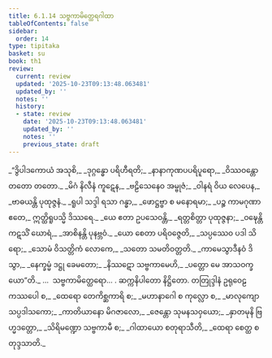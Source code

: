 ```yaml
---
title: 6.1.14 သဗ္ဗကာမိတ္ထေရဂါထာ
tableOfContents: false
sidebar:
  order: 14
type: tipitaka
basket: su
book: th1
review:
  current: review
  updated: '2025-10-23T09:13:48.063481'
  updated_by: ''
  notes: ''
  history:
  - state: review
    date: '2025-10-23T09:13:48.063481'
    updated_by: ''
    notes: ''
    previous_state: draft
---
```



<ReviewStatus review={frontmatter.review} showDetails={true} />

<HypothesisAnnotation frontmatter={frontmatter} />

<DynamicBreadcrumb />

<Division number="453" book="th1" e="ch" v="19" p="289">

<Paragraph number="734" type="verses" book="th1">
_“ဒွိပါဒကောယံ အသုစိ,_  
_ဒုဂ္ဂန္ဓော ပရိဟီရတိ;_  
_နာနာကုဏပပရိပူရော,_  
_ဝိဿဝန္တော တတော တတော._  

</Paragraph>

</Division>
<Division number="454" book="th1" e="ch" v="19" p="289">

<Paragraph number="735" type="verses" book="th1">
_မိဂံ နိလီနံ ကူဋေန,_  
_ဗဠိသေနေဝ အမ္ဗုဇံ;_  
_ဝါနရံ ဝိယ လေပေန,_  
_ဗာဓယန္တိ ပုထုဇ္ဇနံ._  

</Paragraph>

</Division>
<Division number="455" book="th1" e="ch" v="19" p="289">

<Paragraph number="736" type="verses" book="th1">
_ရူပါ သဒ္ဒါ ရသာ ဂန္ဓာ,_  
_ဖောဋ္ဌဗ္ဗာ စ မနောရမာ;_  
_ပဉ္စ ကာမဂုဏာ ဧတေ,_  
ဣတ္ထိရူပသ္မိ ဒိဿရေ._  

</Paragraph>

</Division>
<Division number="456" book="th1" e="ch" v="19" p="289">

<Paragraph number="737" type="verses" book="th1">
_ယေ ဧတာ ဥပသေဝန္တိ,_  
_ရတ္တစိတ္တာ ပုထုဇ္ဇနာ;_  
_ဝဍ္ဎေန္တိ ကဋသိံ ဃောရံ,_  
_အာစိနန္တိ ပုနဗ္ဘဝံ._  

</Paragraph>

</Division>
<Division number="457" book="th1" e="ch" v="19" p="289">

<Paragraph number="738" type="verses" book="th1">
_ယော စေတာ ပရိဝဇ္ဇေတိ,_  
_သပ္ပဿေဝ ပဒါ သိရော;_  
_သောမံ ဝိသတ္တိကံ လောကေ,_  
_သတော သမတိဝတ္တတိ._  

</Paragraph>

</Division>
<Division number="458" book="th1" e="ch" v="19" p="290">

<Paragraph number="739" type="verses" book="th1">
_ကာမေသွာဒီနဝံ ဒိသွာ,_  
_နေက္ခမ္မံ ဒဋ္ဌု ခေမတော;_  
_နိဿဋော သဗ္ဗကာမေဟိ,_  
_ပတ္တော မေ အာသဝက္ခယော”တိ._  


</Paragraph>
</Division>

<Paragraph number="740" type="center" book="th1">
…  သဗ္ဗကာမိတ္ထေရော… .



</Paragraph>

<Paragraph number="741" type="center" book="th1">
ဆက္ကနိပါတော နိဋ္ဌိတော.



</Paragraph>

<Paragraph number="742" type="center" book="th1">
တတြုဒ္ဒါနံ


</Paragraph>

<Paragraph number="743" type="verses" book="th1">
ဥရုဝေဠကဿပေါ စ,_  
_ထေရော တေကိစ္ဆကာရိ စ;_  
_မဟာနာဂေါ စ ကုလ္လော စ,_  
_မာလုကျော သပ္ပဒါသကော;_  
_ကာတိယာနော မိဂဇာလော,_  
_ဇေန္တော သုမနသဝှယော;_  
_နှာတမုနိ ဗြဟ္မဒတ္တော,_  
_သိရိမဏ္ဍော သဗ္ဗကာမီ စ;_  
_ဂါထာယော စတုရာသီတိ,_  
_ထေရာ စေတ္ထ စတုဒ္ဒသာတိ._
</Paragraph>